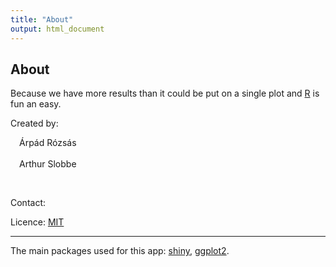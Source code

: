 ```yaml
---
title: "About"
output: html_document
---
```


## About

Because we have more results than it could be put on a single plot and <a href="https://www.r-project.org/" target="_blank">R</a> is fun an easy.

Created by:
<div style="margin-left: 1em;">  
  Árpád Rózsás <br>   
  Arthur Slobbe
</div>
<br>

<p> Contact: 
<script language="JavaScript">
var username = "arpad.rozsas";
var hostname = "tno.nl";
var linktext = username + "@" + hostname ;
document.write("<a href='" + "mail" + "to:" + username + "@" + hostname + "'>" + linktext + "</a>");
</script>
</p>


Licence: <a href="https://en.wikipedia.org/wiki/MIT_License" target="_blank">MIT</a>

***

The main packages used for this app: 
<a href="http://shiny.rstudio.com/" target="_blank">shiny</a>,
<a href="https://ggplot2.tidyverse.org/" target="_blank">ggplot2</a>.
